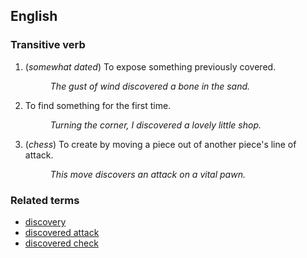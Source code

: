== English ==

=== Transitive verb ===

# (''somewhat dated'') To expose something previously covered.
#: ''The gust of wind discovered a bone in the sand.''
# To find something for the first time.
#: ''Turning the corner, I discovered a lovely little shop.''
# (''chess'') To create by moving a piece out of another piece's line of attack.
#: ''This move discovers an attack on a vital pawn.''

=== Related terms ===

*[[discovery]]
*[[discovered attack]]
*[[discovered check]]
